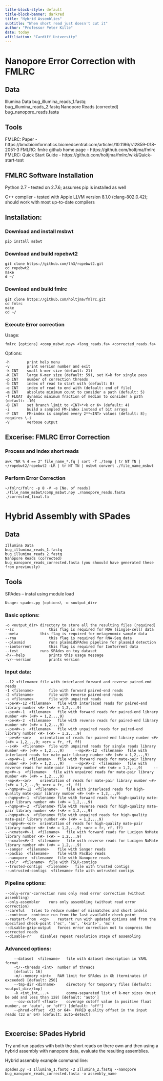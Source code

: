 ```yaml
---
title-block-style: default
title-block-banner: darkred
title: "Hybrid Assemblies"
subtitle: "When short read just doesn't cut it"
author: "Professor Peter Kille"
date: today
affiliation: "Cardiff University"
---
```


# Nanopore Error Correction with FMLRC

## Data

Illumina Data bug_illumina_reads_1.fastq\
bug_illumina_reads_2.fastq Nanopore Reads (corrected) bug_nanopore_reads.fasta

## Tools

FMLRC: Paper - https://bmcbioinformatics.biomedcentral.com/articles/10.1186/s12859-018-2051-3 FMLRC: fmlrc github home page - https://github.com/holtjma/fmlrc FMLRC: Quick Start Guide - https://github.com/holtjma/fmlrc/wiki/Quick-start-test

## FMLRC Software Installation

Python 2.7 - tested on 2.7.6; assumes pip is installed as well

C++ compiler - tested with Apple LLVM version 8.1.0 (clang-802.0.42); should work with most up-to-date compilers

## Installation:

### Download and install msbwt


    pip install msbwt 

### Download and build ropebwt2


    git clone https://github.com/lh3/ropebwt2.git 
    cd ropebwt2 
    make 
    d ~/ 

### Download and build fmlrc


    git clone https://github.com/holtjma/fmlrc.git 
    cd fmlrc 
    make 
    cd ~/ 

### Execute Error correction

Usage:

    fmlrc [options] <comp_msbwt.npy> <long_reads.fa> <corrected_reads.fa>

Options:

    -h        print help menu 
    -v        print version number and exit 
    -k INT    small k-mer size (default: 21) 
    -K INT    large K-mer size (default: 59), set K=k for single pass 
    -p INT    number of correction threads 
    -b INT    index of read to start with (default: 0) 
    -e INT    index of read to end with (default: end of file) 
    -m INT    absolute minimum count to consider a path (default: 5) 
    -f FLOAT  dynamic minimum fraction of median to consider a path (default: .10) 
    -B INT    set branch limit to <INT>*<k or K> (default: 4) 
    -i        build a sampled FM-index instead of bit arrays 
    -F INT    FM-index is sampled every 2**<INT> values (default: 8); requires \-i 
    -V        verbose output 

::: callout-important
## Excerise: FMLRC Error Correction

### Process and index short reads

    awk "NR % 4 == 2" file_name_*.fq | sort -T ./temp | tr NT TN | ~/ropebwt2/ropebwt2 -LR | tr NT TN | msbwt convert ./file_name_msbwt

### Perform Error Correction

    ~/fmlrc/fmlrc -p 8 -V -e [No. of reads] ./file_name_msbwt/comp_msbwt.npy ./nanopore_reads.fasta ./corrected_final.fa 
:::

# Hybrid Assembly with SPades

## Data

    Illumina Data 
    bug_illumina_reads_1.fastq   
    bug_illumina_reads_2.fastq 
    Nanopore Reads (corrected) 
    bug_nanopore_reads_corrected.fasta (you shoould have generated these from previously)

## Tools

SPAdes -- instal using module load

    Usage: spades.py [options\ -o <output_dir>

### Basic options:

    -o <output_dir> directory to store all the resulting files (required) 
    --sc                this flag is required for MDA (single-cell) data 
    --meta          this flag is required for metagenomic sample data 
    --rna               this flag is required for RNA-Seq data 
    --plasmid           runs plasmidSPAdes pipeline for plasmid detection 
    --iontorrent        this flag is required for IonTorrent data 
    --test          runs SPAdes on toy dataset 
    -h/--help           prints this usage message 
    -v/--version        prints version 

### Input data:

    --12 <filename> file with interlaced forward and reverse paired-end reads 
    -1 <filename>       file with forward paired-end reads 
    -2 <filename>       file with reverse paired-end reads 
    -s <filename>       file with unpaired reads 
    --pe<#>-12 <filename>   file with interlaced reads for paired-end library number <#> (<#> = 1,2,..,9) 
    --pe<#>-1  <filename>   file with forward reads for paired-end library number <#> (<#> = 1,2,..,9) 
    --pe<#>-2  <filename>   file with reverse reads for paired-end library number <#> (<#> = 1,2,..,9) 
    --pe<#>-s  <filename>   file with unpaired reads for paired-end library number <#> (<#> = 1,2,..,9) 
    --pe<#>-<or>    orientation of reads for paired-end library number <#> (<#> = 1,2,..,9; <or> = fr, rf, ff) 
    --s<#>  <filename>  file with unpaired reads for single reads library number <#> (<#> = 1,2,..,9)     --mp<#>-12  <filename>  file with interlaced reads for mate-pair library number <#> (<#> = 1,2,..,9) 
    --mp<#>-1  <filename>   file with forward reads for mate-pair library number <#> (<#> = 1,2,..,9)     --mp<#>-2  <filename>   file with reverse reads for mate-pair library number <#> (<#> = 1,2,..,9)     --mp<#>-s  <filename>   file with unpaired reads for mate-pair library number <#> (<#> = 1,2,..,9) 
    --mp<#>-<or>    orientation of reads for mate-pair library number <#> (<#> = 1,2,..,9; <or> = fr, rf, ff) 
    --hqmp<#>-12  <filename>    file with interlaced reads for high-quality mate-pair library number <#> (<#> = 1,2,..,9) 
    --hqmp<#>-1  <filename> file with forward reads for high-quality mate-pair library number <#> (<#> = 1,2,..,9) 
    --hqmp<#>-2  <filename> file with reverse reads for high-quality mate-pair library number <#> (<#> = 1,2,..,9) 
    --hqmp<#>-s  <filename> file with unpaired reads for high-quality mate-pair library number <#> (<#> = 1,2,..,9) 
    --hqmp<#>-<or>  orientation of reads for high-quality mate-pair library number <#> (<#> = 1,2,..,9; <or> = fr, rf, ff) 
    --nxmate<#>-1  <filename>   file with forward reads for Lucigen NxMate library number <#> (<#> = 1,2,..,9) 
    --nxmate<#>-2  <filename>   file with reverse reads for Lucigen NxMate library number <#> (<#> = 1,2,..,9) 
    --sanger  <filename>    file with Sanger reads 
    --pacbio  <filename>    file with PacBio reads 
    --nanopore  <filename>  file with Nanopore reads 
    --tslr  <filename>  file with TSLR-contigs 
    --trusted-contigs  <filename>   file with trusted contigs 
    --untrusted-contigs  <filename> file with untrusted contigs 

### Pipeline options:

    --only-error-correction runs only read error correction (without assembling) 
    --only-assembler    runs only assembling (without read error correction) 
    --careful   tries to reduce number of mismatches and short indels 
    --continue  continue run from the last available check-point 
    --restart-from  <cp>    restart run with updated options and from the specified check-point ('ec', 'as', 'k<int>', 'mc') 
    --disable-gzip-output   forces error correction not to compress the corrected reads 
    --disable-rr    disables repeat resolution stage of assembling 

### Advanced options:


        --dataset  <filename>   file with dataset description in YAML format 
        -t/--threads <int>  number of threads 
        [default: 16] 
        -m/--memory <int>   RAM limit for SPAdes in Gb (terminates if exceeded) [default: 250] 
        --tmp-dir <dirname>     directory for temporary files [default: <output_dir>/tmp] 
        -k <int,int,...>        comma-separated list of k-mer sizes (must be odd and less than 128) [default: 'auto'] 
        --cov-cutoff <float>    coverage cutoff value (a positive float number, or 'auto', or 'off') [default: 'off'] 
        --phred-offset  <33 or 64>  PHRED quality offset in the input reads (33 or 64) [default: auto-detect] 
        

::: callout-important
## Excercise: SPades Hybrid

Try and run spades with both the short reads on there own and then using a hybrid assembly with nanopore data, evaluate the resulting assemblies.

Hybrid assembly example command line:


    spades.py -1 Illumina_1.fastq -2 Illumina_2.fastq --nanopore bug_nanopore_reads_corrected.fasta -o assembly_name
:::
